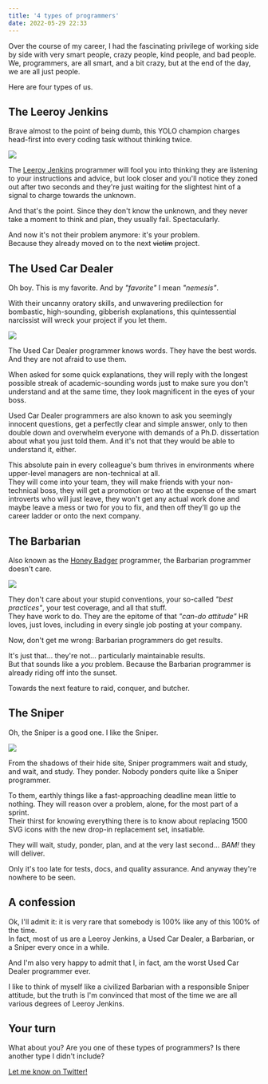 ```yaml
---
title: '4 types of programmers'
date: 2022-05-29 22:33
---
```



Over the course of my career, I had the fascinating privilege of working side by side with very smart people, crazy people, kind people, and bad people.  
We, programmers, are all smart, and a bit crazy, but at the end of the day, we are all just people.

Here are four types of us.

## The Leeroy Jenkins

Brave almost to the point of being dumb, this YOLO champion charges head-first into every coding task without thinking twice.

<UiFigureWithCaption caption='Photo by
    <a href="https://unsplash.com/@mikael_k?utm_source=unsplash&utm_medium=referral&utm_content=creditCopyText">Mikael Kristenson</a> on 
    <a href="https://unsplash.com/collections/1458626/stampede?utm_source=unsplash&utm_medium=referral&utm_content=creditCopyText">
      Unsplash
    </a>
    .
'>

![](../assets/images/posts/2022-05-29-types-of-programmers/mikael-kristenson-EXuKQaf3Ei8-unsplash.jpeg)

</UiFigureWithCaption>

The [Leeroy Jenkins](https://www.youtube.com/watch?v=mLyOj_QD4a4) programmer will fool you into thinking they are listening to your instructions and advice, but look closer and you'll notice they zoned out after two seconds and they're just waiting for the slightest hint of a signal to charge towards the unknown.

And that's the point. Since they don't know the unknown, and they never take a moment to think and plan, they usually fail. Spectacularly.

And now it's not their problem anymore: it's your problem.  
Because they already moved on to the next ~~victim~~ project.

## The Used Car Dealer

Oh boy. This is my favorite. And by *"favorite"* I mean *"nemesis"*.

With their uncanny oratory skills, and unwavering predilection for bombastic, high-sounding, gibberish explanations, this quintessential narcissist will wreck your project if you let them.

<UiFigureWithCaption caption='Photo by
    <a href="https://unsplash.com/@ruthson_zimmerman?utm_source=unsplash&utm_medium=referral&utm_content=creditCopyText">Ruthson Zimmerman</a> on 
    <a href="https://unsplash.com/s/photos/success?utm_source=unsplash&utm_medium=referral&utm_content=creditCopyText">
      Unsplash
    </a>
    .
'>

![](../assets/images/posts/2022-05-29-types-of-programmers/ruthson-zimmerman-Ws4wd-vJ9M0-unsplash.jpeg)

</UiFigureWithCaption>

The Used Car Dealer programmer knows words. They have the best words.  
And they are not afraid to use them.

When asked for some quick explanations, they will reply with the longest possible streak of academic-sounding words just to make sure you don't understand and at the same time, they look magnificent in the eyes of your boss.

Used Car Dealer programmers are also known to ask you seemingly innocent questions, get a perfectly clear and simple answer, only to then double down and overwhelm everyone with demands of a Ph.D. dissertation about what you just told them. And it's not that they would be able to understand it, either.

This absolute pain in every colleague's bum thrives in environments where upper-level managers are non-technical at all.  
They will come into your team, they will make friends with your non-technical boss, they will get a promotion or two at the expense of the smart introverts who will just leave, they won't get any actual work done and maybe leave a mess or two for you to fix, and then off they'll go up the career ladder or onto the next company.

## The Barbarian

Also known as the [Honey Badger](https://www.youtube.com/watch?v=4r7wHMg5Yjg) programmer, the Barbarian programmer doesn't care.

<UiFigureWithCaption caption='Photo by
    <a href="https://unsplash.com/es/@gioele_fazzeri_89?utm_source=unsplash&utm_medium=referral&utm_content=creditCopyText">Gioele Fazzeri</a> on 
    <a href="https://unsplash.com/collections/Lf-Nef1B08Q/barbarian?utm_source=unsplash&utm_medium=referral&utm_content=creditCopyText">
      Unsplash
    </a>
    .
'>

![](../assets/images/posts/2022-05-29-types-of-programmers/gioele-fazzeri-YgeCPBaK7HA-unsplash.jpeg)

</UiFigureWithCaption>

They don't care about your stupid conventions, your so-called *"best practices"*, your test coverage, and all that stuff.  
They have work to do. They are the epitome of that *"can-do attitude"* HR loves, just loves, including in every single job posting at your company.

Now, don't get me wrong: Barbarian programmers do get results.

It's just that... they're not... particularly maintainable results.  
But that sounds like a *you* problem. Because the Barbarian programmer is already riding off into the sunset.

Towards the next feature to raid, conquer, and butcher.

## The Sniper

Oh, the Sniper is a good one. I like the Sniper.

<UiFigureWithCaption caption='Photo by
    <a href="https://unsplash.com/@miklevasilyev?utm_source=unsplash&utm_medium=referral&utm_content=creditCopyText">Mikhail Vasilyev</a> on 
    <a href="https://unsplash.com/s/photos/hidden-cat?utm_source=unsplash&utm_medium=referral&utm_content=creditCopyText">
      Unsplash
    </a>
    .
'>

![](../assets/images/posts/2022-05-29-types-of-programmers/mikhail-vasilyev-NodtnCsLdTE-unsplash.jpeg)

</UiFigureWithCaption>

From the shadows of their hide site, Sniper programmers wait and study, and wait, and study. They ponder. Nobody ponders quite like a Sniper programmer.

To them, earthly things like a fast-approaching deadline mean little to nothing. They will reason over a problem, alone, for the most part of a sprint.  
Their thirst for knowing everything there is to know about replacing 1500 SVG icons with the new drop-in replacement set, insatiable.

They will wait, study, ponder, plan, and at the very last second... *BAM!* they will deliver.

Only it's too late for tests, docs, and quality assurance. And anyway they're nowhere to be seen.

## A confession

Ok, I'll admit it: it is very rare that somebody is 100% like any of this 100% of the time.  
In fact, most of us are a Leeroy Jenkins, a Used Car Dealer, a Barbarian, or a Sniper every once in a while.

And I'm also very happy to admit that I, in fact, am the worst Used Car Dealer programmer ever.

I like to think of myself like a civilized Barbarian with a responsible Sniper attitude, but the truth is I'm convinced that most of the time we are all various degrees of Leeroy Jenkins.

## Your turn

What about you? Are you one of these types of programmers? Is there another type I didn't include?

[Let me know on Twitter!](https://twitter.com/intent/tweet?text=So%2C%20about%20https%3A%2F%2Fwww.williamghelfi.com%2Fblog%2F2022-05-29-types-of-programmers%2F%20by%20%40trumbitta%20...)